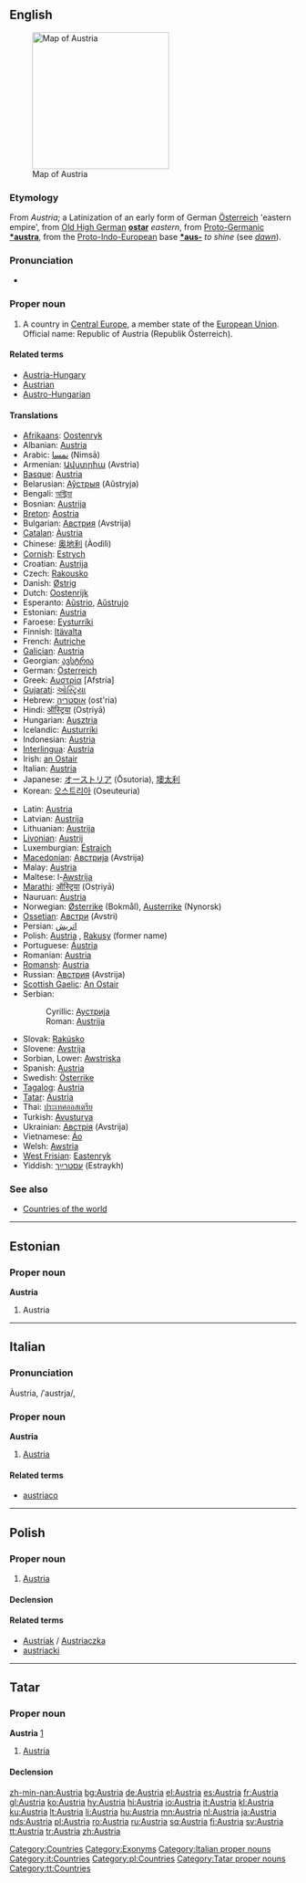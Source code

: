 {{wikipedia}}
==English==
[[Image:Au-map.png|thumb|right|240px|Map of Austria]]

===Etymology===
From {{L.}} ''Austria''; a Latinization of an early form of German [[Österreich]] 'eastern empire', from [[w:Old High German|Old High German]] '''[[ostar]]''' ''eastern'', from [[w:Proto-Germanic|Proto-Germanic]] '''[[*austra]]''', from the [[w:Proto-Indo-European language|Proto-Indo-European]] base '''[[*aus-]]''' ''to shine'' (see ''[[dawn]]'').

===Pronunciation===
* {{IPA|/ˈɔːstriə/}}

===Proper noun===
{{en-proper noun}}

# A country in [[Central Europe]], a member state of the [[European Union]]. Official name: Republic of Austria (Republik Österreich).

====Related terms====
* [[Austria-Hungary]]
* [[Austrian]]
* [[Austro-Hungarian]]

====Translations====
{{trans-top|Austria}}
* [[Afrikaans]]: [[Oostenryk]]
* Albanian: [[#Albanian|Austria]]
* Arabic: [[نمسا]] (Nimsā)
* Armenian: [[Ավստրիա]] (Avstria)
* [[Basque]]: [[#Basque|Austria]]
* Belarusian: [[Аўстрыя]] (Aŭstryja)
* Bengali: [[অস্ট্রিয়া]]
* Bosnian: [[Austrija]] {{f}}
* [[Breton]]: [[Aostria]]
* Bulgarian: [[Австрия]] (Avstrija) {{f}}
* [[Catalan]]: [[Àustria]]
* Chinese: [[奥地利]] (Àodìlì)
* [[Cornish]]: [[Estrych]]
* Croatian: [[Austrija]] {{f}}
* Czech: [[Rakousko]] {{n}}
* Danish: [[Østrig]]
* Dutch: [[Oostenrijk]] {{n}}
* Esperanto: [[Aŭstrio]], [[Aŭstrujo]]
* Estonian: [[#Estonian|Austria]]
* Faroese: [[Eysturríki]]
* Finnish: [[Itävalta]]
* French: [[Autriche]] {{f}}
* [[Galician]]: [[#Galician|Austria]]
* Georgian: [[ავსტრია]]
* German: [[Österreich]] {{n}}
* Greek: [[Αυστρία]] [Afstría] {{f}}
* [[Gujarati]]: [[ઓસ્ટ્રિયા]]
* Hebrew: [[אוסטריה]] (ost'ria)
* Hindi: [[ऑस्ट्रिया]] (Osṭriyā)
* Hungarian: [[Ausztria]]
* Icelandic: [[Austurríki]]
* Indonesian: [[#Indonesian|Austria]]
* [[Interlingua]]: [[#Interlingua|Austria]]
* Irish: [[an Ostair]] {{f}}
* Italian: [[#Italian|Austria]] {{f}}
* Japanese: [[オーストリア]] (Ōsutoria), [[墺太利]]
* Korean: [[오스트리아]] (Oseuteuria)
{{trans-mid}}
* Latin: [[#Latin|Austria]]
* Latvian: [[Austrija]]
* Lithuanian: [[Austrija]]
* [[Livonian]]: [[Austrij]]
* Luxemburgian: [[Éstraich]]
* [[Macedonian]]: [[Австрија]] (Avstrija)
* Malay: [[#Malay|Austria]]
* Maltese: l-[[Awstrija]]
* [[Marathi]]: [[ऑस्ट्रिया]] (Osṭriyā)
* Nauruan: [[#Nauruan|Austria]]
* Norwegian: [[Østerrike]] (Bokmål), [[Austerrike]] (Nynorsk)
* [[Ossetian]]: [[Австри]] (Avstri)
* Persian: [[اتریش]]
* Polish: [[#Polish|Austria]] {{f}}, [[Rakusy]] (former name)
* Portuguese: [[Áustria]] {{f}}
* Romanian: [[#Romanian|Austria]] {{f}}
* [[Romansh]]: [[#Romansh|Austria]]
* Russian: [[Австрия]] (Avstrija) {{f}}
* [[Scottish Gaelic]]: [[An Ostair]]
* Serbian:
*: Cyrillic: [[Аустрија]] {{f}}
*: Roman: [[Austrija]] {{f}}
* Slovak: [[Rakúsko]] {{n}}
* Slovene: [[Avstrija]] {{f}}
* Sorbian, Lower: [[Awstriska]]
* Spanish: [[#Spanish|Austria]] {{f}}
* Swedish: [[Österrike]]
* [[Tagalog]]: [[#Tagalog|Austria]]
* [[Tatar]]: [[Austria#Tatar|Austria]]
* Thai: [[ประเทศออสเตรีย]]
* Turkish: [[Avusturya]]
* Ukrainian: [[Австрія]] (Avstrija) {{f}}
* Vietnamese: [[Áo]]
* Welsh: [[Awstria]] {{f}}
* [[West Frisian]]: [[Eastenryk]]
* Yiddish: [[עסטרײַך]] (Estraykh)
{{trans-bottom}}

===See also===
* [[Appendix:Countries of the world|Countries of the world]]

[[Category:Countries]]
[[Category:Exonyms]]

----

==Estonian==

===Proper noun===
'''Austria'''

# Austria {{et-country}}

----

==Italian==
{{wikipedia|lang=it}}

===Pronunciation===
Àustria, /ˈaustrja/, {{SAMPA|/"austrja/}}

===Proper noun===
'''Austria''' {{f}}

# [[#English|Austria]]

====Related terms====
* [[austriaco]]

[[Category:Italian proper nouns]]
[[Category:it:Countries]]

----

==Polish==

===Proper noun===
{{infl|pl|proper noun|g=f}}

# [[#English|Austria]]

====Declension====
{{pl-decl-noun-sing
|Austria
|Austrii
|Austrii
|Austrię
|Austrią
|Austrii
|Austrio
}}

====Related terms====
* [[Austriak]] / [[Austriaczka]]
* [[austriacki]]

[[Category:pl:Countries]]

----

==Tatar==

===Proper noun===
'''Austria''' [http://www.azatliq.org/news/diaspora/tb/archives/2005/09/08.asp]

# [[Austria#English|Austria]]

====Declension====
{{tt-latin-noun|nıñ|ga|nı|da|dan}}

[[Category:Tatar proper nouns]]
[[Category:tt:Countries]]

[[zh-min-nan:Austria]]
[[bg:Austria]]
[[de:Austria]]
[[el:Austria]]
[[es:Austria]]
[[fr:Austria]]
[[gl:Austria]]
[[ko:Austria]]
[[hy:Austria]]
[[hi:Austria]]
[[io:Austria]]
[[it:Austria]]
[[kl:Austria]]
[[ku:Austria]]
[[lt:Austria]]
[[li:Austria]]
[[hu:Austria]]
[[mn:Austria]]
[[nl:Austria]]
[[ja:Austria]]
[[nds:Austria]]
[[pl:Austria]]
[[ro:Austria]]
[[ru:Austria]]
[[sq:Austria]]
[[fi:Austria]]
[[sv:Austria]]
[[tt:Austria]]
[[tr:Austria]]
[[zh:Austria]]